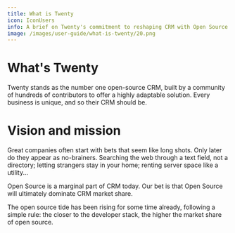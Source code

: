 ```yaml
---
title: What is Twenty
icon: IconUsers
info: A brief on Twenty's commitment to reshaping CRM with Open Source
image: /images/user-guide/what-is-twenty/20.png
---
```


# What's Twenty

Twenty stands as the number one open-source CRM, built by a community of hundreds of contributors to offer a highly adaptable solution. Every business is unique, and so their CRM should be.

# Vision and mission

Great companies often start with bets that seem like long shots. Only later do they appear as no-brainers. Searching the web through a text field, not a directory; letting strangers stay in your home; renting server space like a utility...

Open Source is a marginal part of CRM today. Our bet is that Open Source will ultimately dominate CRM market share.

The open source tide has been rising for some time already, following a simple rule: the closer to the developer stack, the higher the market share of open source.